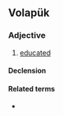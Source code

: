 ==Volapük==

===Adjective===
{{head|vo|adjective}}

# [[educated]]

====Declension====
{{vo-decl-adj}}

====Related terms====
* {{l|vo|kulivik}}